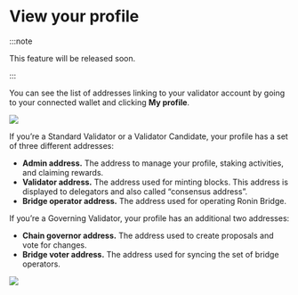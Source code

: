 
# View your profile

:::note

This feature will be released soon.

:::

You can see the list of addresses linking to your validator account by going to your connected wallet and clicking **My profile**.

<img src={viewProfile} width={280} />

If you’re a Standard Validator or a Validator Candidate, your profile has a set of three different addresses:

* **Admin address.** The address to manage your profile, staking activities, and claiming rewards.
* **Validator address.** The address used for minting blocks. This address is displayed to delegators and also called “consensus address”.
* **Bridge operator address.** The address used for operating Ronin Bridge.

If you’re a Governing Validator, your profile has an additional two addresses:
* **Chain governor address.** The address used to create proposals and vote for changes.
* **Bridge voter address.** The address used for syncing the set of bridge operators.

<img src={governingAddresses} width={416} />
